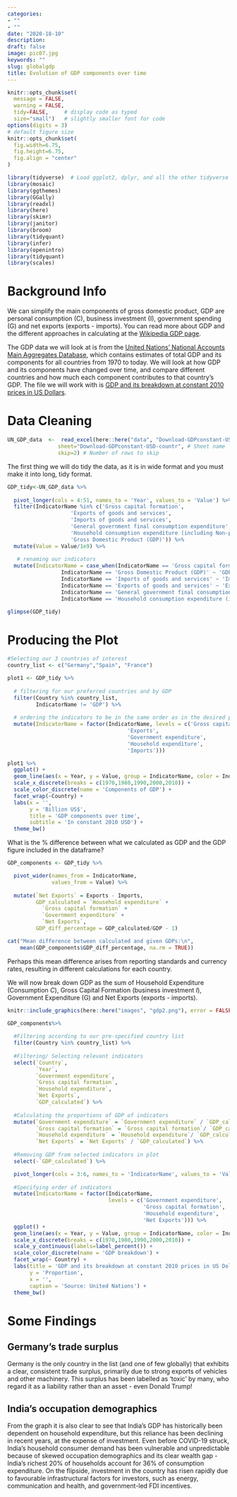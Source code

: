 ```yaml
---
categories:
- ""
- ""
date: "2020-18-10"
description:
draft: false
image: pic07.jpg
keywords: ""
slug: globalgdp
title: Evolution of GDP components over time
---
```




```r
knitr::opts_chunk$set(
  message = FALSE, 
  warning = FALSE, 
  tidy=FALSE,     # display code as typed
  size="small")   # slightly smaller font for code
options(digits = 3)
# default figure size
knitr::opts_chunk$set(
  fig.width=6.75, 
  fig.height=6.75,
  fig.align = "center"
)
```


```r

library(tidyverse)  # Load ggplot2, dplyr, and all the other tidyverse packages
library(mosaic)
library(ggthemes)
library(GGally)
library(readxl)
library(here)
library(skimr)
library(janitor)
library(broom)
library(tidyquant)
library(infer)
library(openintro)
library(tidyquant)
library(scales)

```

# Background Info

We can simplify the main components of gross domestic product, GDP are personal consumption (C), business investment (I), government spending (G) and net exports (exports - imports). You can read more about GDP and the different approaches in calculating at the [Wikipedia GDP page](https://en.wikipedia.org/wiki/Gross_domestic_product).

The GDP data we will look at is from the [United Nations' National Accounts Main Aggregates Database](https://unstats.un.org/unsd/snaama/Downloads), which contains estimates of total GDP and its components for all countries from 1970 to today. We will look at how GDP and its components have changed over time, and compare different countries and how much each component contributes to that country's GDP. The file we will work with is [GDP and its breakdown at constant 2010 prices in US Dollars](http://unstats.un.org/unsd/amaapi/api/file/6).

# Data Cleaning


```r

UN_GDP_data  <-  read_excel(here::here("data", "Download-GDPconstant-USD-countries.xls"), # Excel filename
                sheet="Download-GDPconstant-USD-countr", # Sheet name
                skip=2) # Number of rows to skip

```

 The first thing we will do tidy the data, as it is in wide format and you must make it into long, tidy format.

```r

GDP_tidy<-UN_GDP_data %>% 
  
  pivot_longer(cols = 4:51, names_to = 'Year', values_to = 'Value') %>% 
  filter(IndicatorName %in% c('Gross capital formation',
                    'Exports of goods and services',
                    'Imports of goods and services',
                    'General government final consumption expenditure',
                    'Household consumption expenditure (including Non-profit institutions serving households)',
                    'Gross Domestic Product (GDP)')) %>%
  mutate(Value = Value/1e9) %>%
  
   # renaming our indicators
  mutate(IndicatorName = case_when(IndicatorName == 'Gross capital formation' ~ 'Gross capital formation',
                 IndicatorName == 'Gross Domestic Product (GDP)' ~ 'GDP',
                 IndicatorName == 'Imports of goods and services' ~ 'Imports',
                 IndicatorName == 'Exports of goods and services' ~ 'Exports',
                 IndicatorName == 'General government final consumption expenditure' ~ 'Government expenditure',
                 IndicatorName == 'Household consumption expenditure (including Non-profit institutions serving households)' ~ 'Household expenditure'))

glimpse(GDP_tidy)

```

# Producing the Plot


```r

#Selecting our 3 countries of interest
country_list <- c("Germany","Spain", "France")

plot1 <- GDP_tidy %>% 
  
  # filtering for our preferred countries and by GDP
  filter(Country %in% country_list,
         IndicatorName != 'GDP') %>%
  
  # ordering the indicators to be in the same order as in the desired plot
  mutate(IndicatorName = factor(IndicatorName, levels = c('Gross capital formation',
                                      'Exports',
                                      'Government expenditure',
                                      'Household expenditure',
                                      'Imports')))  

plot1 %>%   
  ggplot() +
  geom_line(aes(x = Year, y = Value, group = IndicatorName, color = IndicatorName), size = 0.9) +
  scale_x_discrete(breaks = c(1970,1980,1990,2000,2010)) +
  scale_color_discrete(name = 'Components of GDP') +
  facet_wrap(~Country) +
  labs(x = '',
       y = 'Billion US$',
       title = 'GDP components over time',
       subtitle = 'In constant 2010 USD') +
  theme_bw()

```


What is the % difference between what we calculated as GDP and the GDP figure included in the dataframe?

```r
GDP_components <- GDP_tidy %>% 

  pivot_wider(names_from = IndicatorName,
              values_from = Value) %>% 
  
  mutate(`Net Exports` = Exports - Imports,
         GDP_calculated = `Household expenditure` + 
           `Gross capital formation` +
           `Government expenditure` +
           `Net Exports`,
         GDP_diff_percentage = GDP_calculated/GDP - 1)

cat("Mean difference between calculated and given GDPs:\n",
    mean(GDP_components$GDP_diff_percentage, na.rm = TRUE))
```

Perhaps this mean difference arises from reporting standards and currency rates, resulting in different calculations for each country.

We will now break down GDP as the sum of Household Expenditure (Consumption *C*), Gross Capital Formation (business investment *I*), Government Expenditure (G) and Net Exports (exports - imports).



```r
knitr::include_graphics(here::here("images", "gdp2.png"), error = FALSE)

GDP_components%>% 
  
  #Filtering according to our pre-specified country list
  filter(Country %in% country_list) %>% 
  
  #Filtering/ Selecting relevant indicators
  select(`Country`,
         `Year`,
         `Government expenditure`,
         `Gross capital formation`,
         `Household expenditure`,
         `Net Exports`,
         `GDP_calculated`) %>%
  
  #Calculating the proportions of GDP of indicators
  mutate(`Government expenditure` = `Government expenditure` / `GDP_calculated`,
         `Gross capital formation` = `Gross capital formation`/ `GDP_calculated`,
         `Household expenditure` = `Household expenditure`/ `GDP_calculated`,
         `Net Exports` = `Net Exports` / `GDP_calculated`) %>% 
  
  #Removing GDP from selected indicators in plot
  select(-`GDP_calculated`) %>% 

  pivot_longer(cols = 3:6, names_to = 'IndicatorName', values_to = 'Value') %>% 
  
  #Specifying order of indicators
  mutate(IndicatorName = factor(IndicatorName, 
                                levels = c('Government expenditure',
                                           'Gross capital formation',
                                           'Household expenditure',
                                           'Net Exports'))) %>% 
  ggplot() +
  geom_line(aes(x = Year, y = Value, group = IndicatorName, color = IndicatorName), size = 0.9)+
  scale_x_discrete(breaks = c(1970,1980,1990,2000,2010)) +
  scale_y_continuous(labels=label_percent()) +
  scale_color_discrete(name = 'GDP breakdown') +
  facet_wrap(~ Country) +
  labs(title = 'GDP and its breakdown at constant 2010 prices in US Dollars',
       y = 'Proportion',
       x = '',
       caption = 'Source: United Nations') +
  theme_bw()

```

# Some Findings

## Germany's trade surplus

Germany is the only country in the list (and one of few globally) that exhibits a clear, consistent trade surplus, primarily due to strong exports of vehicles and other machinery. This surplus has been labelled as 'toxic' by many, who regard it as a liability rather than an asset - even Donald Trump!

## India's occupation demographics

From the graph it is also clear to see that India's GDP has historically been dependent on household expenditure, but this reliance has been declining in recent years, at the expense of investment. Even before COVID-19 struck, India’s household consumer demand has been vulnerable and unpredictable because of skewed occupation demographics and its clear wealth gap - India’s richest 20% of households account for 36% of consumption expenditure. On the flipside, investment in the country has risen rapidly due to favourable infrastructural factors for investors, such as energy, communication and health, and government-led FDI incentives.